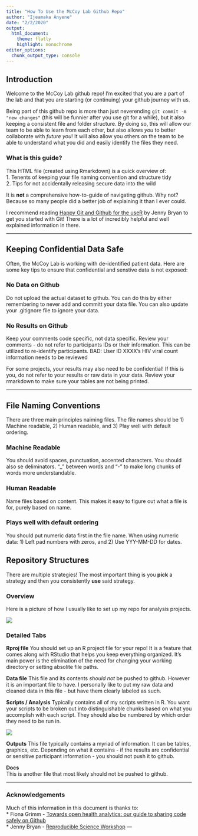 ```yaml
---
title: "How To Use the McCoy Lab Github Repo"
author: "Ijeamaka Anyene"
date: "2/2/2020"
output:
  html_document:
    theme: flatly
    highlight: monochrome
editor_options:
  chunk_output_type: console
---
```


## Introduction
Welcome to the McCoy Lab github repo! I'm excited that you are a part of the lab and that you are starting (or continuing) your github journey with us. 

Being part of this github repo is more than just neverending `git commit -m "new changes"` (this will be funnier after you use git for a while), but it also keeping a consistent file and folder structure. By doing so, this will allow our team to be able to learn from each other, but also allows *you* to better collaborate with *future you*! It will also allow you others on the team to be able to understand what you did and easily identify the files they need.  

### What is this guide?
This HTML file (created using Rmarkdown) is a quick overview of:  
1. Tenents of keeping your file naming convention and structure tidy  
2. Tips for not accidentally releasing secure data into the wild  
  
It is **not** a comprehensive how-to-guide of navigating github. Why not? Because so many people did a better job of explaining it than I ever could.  
  
I recommend reading [Happy Git and Github for the useR](https://happygitwithr.com/) by Jenny Bryan to get you started with Git! There is a lot of incredibly helpful and well explained information in there.  

---

## Keeping Confidential Data Safe {.tabset .tabset-fade}
Often, the McCoy Lab is working with de-identified patient data. Here are some key tips to ensure that confidential and senstive data is not exposed:   

### No Data on Github 
Do not upload the actual dataset to github. You can do this by either remembering to never add and committ your data file. You can also update your .gitignore file to ignore your data. 

### No Results on Github
Keep your comments code specific, not data specific.
Review your comments - do not refer to participants IDs or their information. This can be utilized to re-identify participants. 
BAD: User ID XXXX's HIV viral count information needs to be reviewed

For some projects, your results may also need to be confidential! If this is you, do not refer to your results  or raw data in your data. Review your rmarkdown to make sure your tables are not being printed.  


---

## File Naming Conventions {.tabset .tabset-fade}
There are three main principles naiming files. The file names should be 1) Machine readable, 2) Human readable, and 3) Play well with default ordering.   

### Machine Readable
You should avoid spaces, punctuation, accented characters. You should also se deliminators. "_" between words and "-" to make long chunks of words more understandable. 


### Human Readable
Name files based on content. This makes it easy to figure out what a file is for, purely based on name. 
    
### Plays well with default ordering
You should put numeric data first in the file name. When using numeric data: 1) Left pad numbers with zeros, and 2) Use YYY-MM-DD for dates. 

## Repository Structures {.tabset .tabset-fade}
There are multiple strategies! The most important thing is you **pick** a strategy and then you consistently **use** said strategy. 

### Overview
Here is a picture of how I usually like to set up my repo for analysis projects.

![](../images/file_directory.png)

### Detailed Tabs
**Rproj file**
You should set up an R project file for your repo! It is a feature that comes along with RStudio that helps you keep everything organized. It's main power is the elimination of the need for changing your working directory or setting absolite file paths. 

**Data file**
This file and its contents *should not* be pushed to github. However it is an important file to have. I personally like to put my raw data and cleaned data in this file - but have them clearly labeled as such. 

**Scripts / Analysis**
Typically contains all of my scripts written in R. You want your scripts to be broken out into distinguishable chunks based on what you accomplish with each script. They should also be numbered by which order they need to be run in. 

![](../images/scripts.png)

**Outputs**
This file typically contains a myriad of information. It can be tables, graphics, etc. Depending on what it contains - if the results are confidential or sensitive participant information  - you should not push it to github. 

**Docs**  
This is another file that most likely should not be pushed to github. 

---

### Acknowledgements
Much of this information in this document is thanks to:  
* Fiona Grimm - [Towards open health analytics: our guide to sharing code safely on Github](https://towardsdatascience.com/towards-open-health-analytics-our-guide-to-sharing-code-safely-on-github-5d1e018897cb)  
* Jenny Bryan - [Reproducible Science Workshop](https://speakerdeck.com/jennybc/how-to-name-files?slide=27)
---

